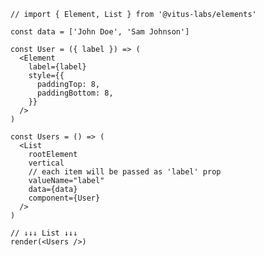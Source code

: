 ```tsx
// import { Element, List } from '@vitus-labs/elements'

const data = ['John Doe', 'Sam Johnson']

const User = ({ label }) => (
  <Element
    label={label}
    style={{
      paddingTop: 8,
      paddingBottom: 8,
    }}
  />
)

const Users = () => (
  <List
    rootElement
    vertical
    // each item will be passed as 'label' prop
    valueName="label"
    data={data}
    component={User}
  />
)

// ↓↓↓ List ↓↓↓
render(<Users />)
```
